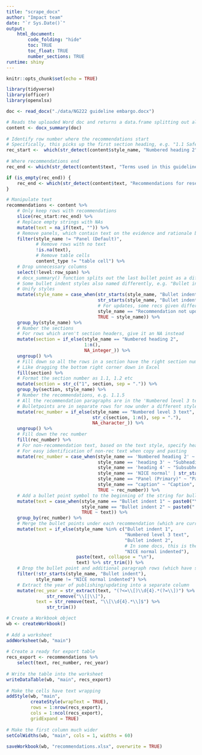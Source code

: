 ```yaml
---
title: "scrape_docx"
author: "Impact team"
date: "`r Sys.Date()`"
output: 
    html_document:
        code_folding: "hide"
        toc: TRUE
        toc_float: TRUE
        number_sections: TRUE
runtime: shiny
---
```


```r
knitr::opts_chunk$set(echo = TRUE)

library(tidyverse)
library(officer)
library(openxlsx)
```

```r
doc <- read_docx("./data/NG222 guideline embargo.docx")

# Reads the uploaded Word doc and returns a data.frame splitting out all the elements of the document
content <- docx_summary(doc)
  
# Identify row number where the recommendations start
# Specifically, this picks up the first section heading, e.g. "1.1 Safety"
rec_start <-  which(str_detect(content$style_name, "Numbered heading 2"))[[1]]
  
# Where recommendations end
rec_end <- which(str_detect(content$text, "Terms used in this guideline") & content$style_name == "heading 2") - 1

if (is_empty(rec_end)) {
    rec_end <- which(str_detect(content$text, "Recommendations for research") & content$style_name == "heading 1") - 1
}

# Manipulate text
recommendations <- content %>% 
    # Only keep rows with recommendations
    slice(rec_start:rec_end) %>% 
    # Replace empty strings with NAs
    mutate(text = na_if(text, "")) %>% 
    # Remove panels, which contain text on the evidence and rationale behind recs
    filter(style_name != "Panel (Default)",
           # Remove rows with no text
           !is.na(text),
           # Remove table cells
           content_type != "table cell") %>% 
    # Drop unnecessary columns
    select(!level:row_span) %>%
    # docx_summary() function splits out the last bullet point as a different style, for some reason, e.g. "Bullet indent 1 last"
    # Some bullet indent styles also named differently, e.g. "Bullet indent 1 shaded"
    # Unify styles
    mutate(style_name = case_when(str_starts(style_name, "Bullet indent 1") ~ "Bullet indent 1",
                                  str_starts(style_name, "Bullet indent 2") ~ "Bullet indent 2",
                                  # For updates, some recs given different style
                                  style_name == "Recommendation not updated" ~ "Numbered level 3 text",
                                  TRUE ~ style_name)) %>%
    group_by(style_name) %>% 
    # Number the sections
    # For rows which aren't section headers, give it an NA instead
    mutate(section = if_else(style_name == "Numbered heading 2", 
                             1:n(), 
                             NA_integer_)) %>% 
    ungroup() %>% 
    # Fill down so all the rows in a section have the right section number
    # Like dragging the bottom right corner down in Excel
    fill(section) %>% 
    # Format the section number as 1.1, 1.2 etc
    mutate(section = str_c("1", section, sep = ".")) %>% 
    group_by(section, style_name) %>% 
    # Number the recommendations, e.g. 1.1.5
    # All the recommendation paragraphs are in the 'Numbered level 3 text' style
    # Bulletpoints are in separate rows for now under a different style name
    mutate(rec_number = if_else(style_name == "Numbered level 3 text", 
                                str_c(section, 1:n(), sep = "."),
                                NA_character_)) %>% 
    ungroup() %>%
    # Fill down the rec number
    fill(rec_number) %>%
    # For non-recommendation text, based on the text style, specify heading, subheading etc in the rec number
    # For easy identification of non-rec text when copy and pasting
    mutate(rec_number = case_when(style_name == 'Numbered heading 2' ~ "Heading",
                                  style_name == 'heading 3' ~ "Subheading",
                                  style_name == 'heading 4' ~ "Subsubheading",
                                  style_name == 'NICE normal' | str_starts(style_name, "Bullet left") ~ "Text",
                                  style_name == "Panel (Primary)" ~ "Panel",
                                  style_name == "caption" ~ "Caption",
                                  TRUE ~ rec_number)) %>% 
    # Add a bullet point symbol to the beginning of the string for bullet point text
    mutate(text = case_when(style_name == "Bullet indent 1" ~ paste0("\u2022 ", text),
                            style_name == "Bullet indent 2" ~ paste0("    - ", text),
                            TRUE ~ text)) %>% 
    group_by(rec_number) %>% 
    # Merge the bullet points under each recommendation (which are currently in separate rows) with the recommendation 
    mutate(text = if_else(style_name %in% c("Bullet indent 1", 
                                            "Numbered level 3 text", 
                                            "Bullet indent 2",
                                            # In some docs, this is the style for additional paragraphs of the rec below bullet points
                                            "NICE normal indented"),
                          paste(text, collapse = "\n"),
                          text) %>% str_trim()) %>% 
    # Drop the bullet point and additional paragraph rows (which have still remained as separate rows) from the merge above
    filter(!str_starts(style_name, "Bullet indent"),
           style_name != "NICE normal indented") %>% 
    # Extract the year of publishing/updating into a separate column
    mutate(rec_year = str_extract(text, "(?<=\\[)\\d{4}.*(?=\\])") %>% 
               str_remove("\\[|\\]"), 
           text = str_remove(text, "\\[\\d{4}.*\\]$") %>% 
               str_trim())


```

```r
# Create a Workbook object
wb <- createWorkbook()
  
# Add a worksheet
addWorksheet(wb, "main")
  
# Create a ready for export table
recs_export <- recommendations %>% 
    select(text, rec_number, rec_year)
  
# Write the table into the worksheet
writeDataTable(wb, "main", recs_export)
  
# Make the cells have text wrapping
addStyle(wb, "main",
         createStyle(wrapText = TRUE),
         rows = 1:nrow(recs_export),
         cols = 1:ncol(recs_export),
         gridExpand = TRUE)
  
# Make the first column much wider
setColWidths(wb, "main", cols = 1, widths = 60)
  
saveWorkbook(wb, "recommendations.xlsx", overwrite = TRUE)
```

